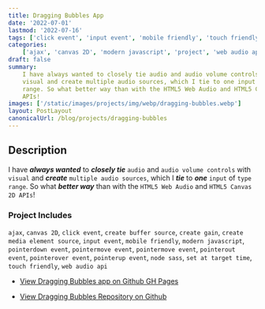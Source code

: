 ```yaml
---
title: Dragging Bubbles App
date: '2022-07-01'
lastmod: '2022-07-16'
tags: ['click event', 'input event', 'mobile friendly', 'touch friendly']
categories:
    ['ajax', 'canvas 2D', 'modern javascript', 'project', 'web audio api']
draft: false
summary:
    I have always wanted to closely tie audio and audio volume controls with
    visual and create multiple audio sources, which I tie to one input of type
    range. So what better way than with the HTML5 Web Audio and HTML5 Canvas 2D
    APIs!
images: ['/static/images/projects/img/webp/dragging-bubbles.webp']
layout: PostLayout
canonicalUrl: /blog/projects/dragging-bubbles
---
```


<Interglobalmedia
	src="/static/images/projects/img/webp/dragging-bubbles.webp"
	author="Maria D. Campbell"
	alt="Dragging Bubbles"
	srcUrl="/static/images/projects/img/webp/dragging-bubbles.webp"
	authorUrl="/about"
/>

## Description

I have **_always wanted_** to **_closely tie_** `audio` and
`audio volume controls` with `visual` and **_create_** `multiple audio sources`,
which I **_tie_** to **_one_** `input` of `type range`. So what **_better way_**
than with the `HTML5 Web Audio` and `HTML5 Canvas 2D APIs`!

### Project Includes

`ajax`, `canvas 2D`, `click event`, `create buffer source`, `create gain`,
`create media element source`, `input event`, `mobile friendly`,
`modern javascript`, `pointerdown event`, `pointermove event`,
`pointermove event`, `pointerout event`, `pointerover event`, `pointerup event`,
`node sass`, `set at target time`, `touch friendly`, `web audio api`

-   [View Dragging Bubbles app on Github GH Pages](https://interglobalmedia.github.io/dragging-bubbles/)

-   [View Dragging Bubbles Repository on Github](https://github.com/interglobalmedia/dragging-bubbles)
